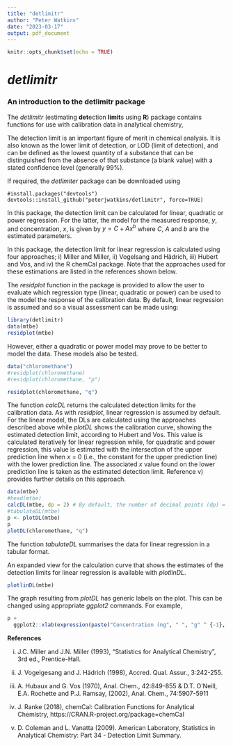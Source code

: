 ---
title: "detlimitr"
author: "Peter Watkins"
date: "2023-03-17"
output: pdf_document
---

```{r setup, include=FALSE}
knitr::opts_chunk$set(echo = TRUE)
```

*detlimitr*
==========

### An introduction to the detlimitr package

The *detlimitr* (estimating **det**ection **limit**s using **R**) package contains functions for use with calibration data in analytical chemistry,

The detection limit is an important figure of merit in chemical analysis.  It is also known as the lower limit of detection, or LOD (limit of detection), and can be defined as the lowest quantity of a substance that can be distinguished from the absence of that substance (a blank value) with a stated confidence level (generally 99%).

If required, the *detlimiter* package can be downloaded using

``` 
#install.packages("devtools") 
devtools::install_github("peterjwatkins/detlimitr", force=TRUE)
```

In this package, the detection limit can be calculated for linear, quadratic or power regression. For the latter, the model for the measured response, $y$, and concentration, $x$, is given by $y = C + Ax^b$ where $C$, $A$ and $b$ are the estimated parameters. 

In this package, the detection limit for linear regression is calculated using four approaches; i) Miller and Miller, ii) Vogelsang and Hädrich, iii) Hubert and Vos, and iv) the R chemCal package. Note that the approaches used for these estimations are listed in the references shown below.

The *residplot* function in the package is provided to allow the user to evaluate which regression type (linear, quadratic or power) can be used to the model the response of the calibration data. By default, linear regression is assumed and so a visual assessment can be made using:

``` {r resid_plot linear}
library(detlimitr)
data(mtbe)
residplot(mtbe)
```
However, either a quadratic or power model may prove to be better to model the data. These models also be tested.
``` {r resid_plot quad}
data("chloromethane")
#residplot(chloromethane)
#residplot(chloromethane, "p")

residplot(chloromethane, "q")
```

The function *calcDL* returns the calculated detection limits for the calibration data. As with *residplot*, linear regression is assumed by default. For the linear model, the DLs are calculated using the approaches described above while *plotDL* shows the calibration curve, showing the estimated detection limit, according to Hubert and Vos. This value is calculated iteratively for linear regression  while, for quadratic and power regression, this value is estimated with the intersection of the upper prediction line when *x* = 0 (i.e., the constant for the upper prediction line) with the lower prediction line. The associated *x* value found on the lower prediction line is taken as the estimated detection limit. Reference v) provides further details on this approach.

``` {r calc eg}
data(mtbe)
#head(mtbe)
calcDL(mtbe, dp = 2) # By default, the number of decimal points (dp) = 1.
#tabulateDL(mtbe)
p <- plotDL(mtbe)
p
plotDL(chloromethane, "q")
```

The function *tabulateDL* summarises the data for linear regression in a tabular format.

An expanded view for the calculation curve that shows the estimates of the detection limits for linear regression is available with *plotlinDL*.
``` {r linear plot}
plotlinDL(mtbe)
```

The graph resulting from *plotDL* has generic labels on the plot. This can be changed using appropriate *ggplot2* commands. For example,
``` {r plot extension}
p +
  ggplot2::xlab(expression(paste("Concentration (ng", " ", "g" ^ {-1}, ")")))
```

**References**

i) J.C. Miller and J.N. Miller (1993), "Statistics for Analytical Chemistry", 3rd ed., Prentice-Hall.

ii) J. Vogelgesang and J. Hädrich (1998), Accred. Qual. Assur., 3:242-255.

iii) A. Hubaux and G. Vos (1970), Anal. Chem., 42:849-855 & D.T. O'Neill, E.A. Rochette and P.J. Ramsay, (2002), Anal. Chem., 74:5907-5911

iv) J. Ranke (2018), chemCal: Calibration Functions for Analytical Chemistry, https://CRAN.R-project.org/package=chemCal

v) D. Coleman and L. Vanatta (2009). American Laboratory, Statistics in Analytical Chemistry: Part 34 - Detection Limit Summary.
